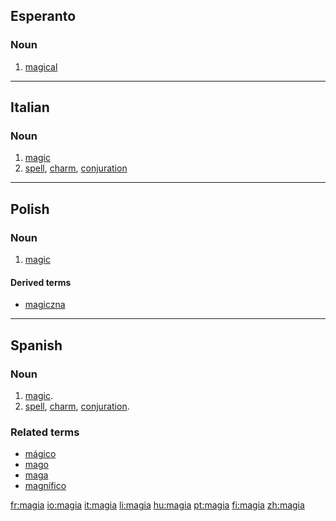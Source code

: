 ==Esperanto==

===Noun===
{{eo-adj}}

# [[magical]]

----

==Italian==

===Noun===
{{it-noun|magi|f|a|e}}

# [[magic]]
# [[spell]], [[charm]], [[conjuration]]

----

==Polish==

===Noun===
{{infl|pl|noun|g=f|[[Wiktionary Appendix:Polish soft feminine noun declension|declension]]}}

# [[magic]]

====Derived terms====
*[[magiczna]]

----

==Spanish==

===Noun===
{{es-noun-f}}

# [[magic]].
# [[spell]], [[charm]], [[conjuration]].

===Related terms===
*[[mágico]]
*[[mago]]
*[[maga]]
*[[magnífico]]

[[fr:magia]]
[[io:magia]]
[[it:magia]]
[[li:magia]]
[[hu:magia]]
[[pt:magia]]
[[fi:magia]]
[[zh:magia]]